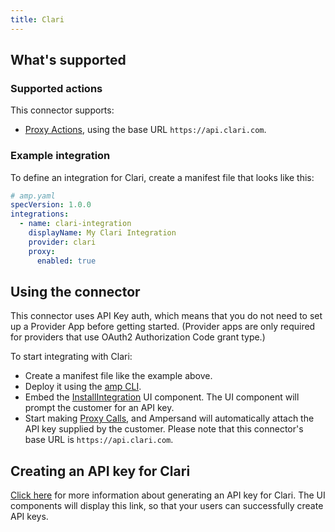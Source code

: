 ```yaml
---
title: Clari
---
```

## What's supported

### Supported actions

This connector supports:
- [Proxy Actions](/proxy-actions), using the base URL `https://api.clari.com`.

### Example integration

To define an integration for Clari, create a manifest file that looks like this:

```YAML
# amp.yaml
specVersion: 1.0.0
integrations:
  - name: clari-integration
    displayName: My Clari Integration
    provider: clari
    proxy:
      enabled: true
```

## Using the connector

This connector uses API Key auth, which means that you do not need to set up a Provider App before getting started. (Provider apps are only required for providers that use OAuth2 Authorization Code grant type.)

To start integrating with Clari:
- Create a manifest file like the example above.
- Deploy it using the [amp CLI](/cli/overview).
- Embed the [InstallIntegration](/embeddable-ui-components#install-integration) UI component. The UI component will prompt the customer for an API key.
- Start making [Proxy Calls](/proxy-actions), and Ampersand will automatically attach the API key supplied by the customer. Please note that this connector's base URL is `https://api.clari.com`.

## Creating an API key for Clari

[Click here](https://developer.clari.com/documentation/external_spec) for more information about generating an API key for Clari. The UI components will display this link, so that your users can successfully create API keys.

